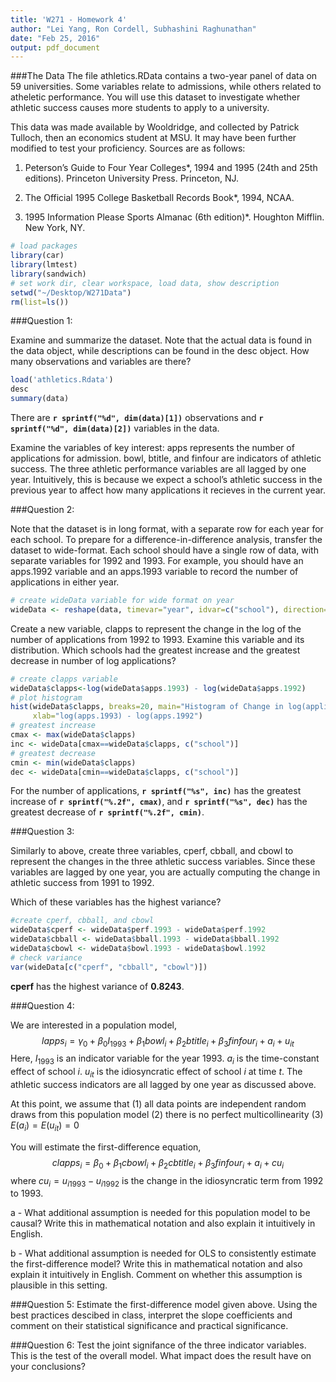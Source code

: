 ```yaml
---
title: 'W271 - Homework 4'
author: "Lei Yang, Ron Cordell, Subhashini Raghunathan"
date: "Feb 25, 2016"
output: pdf_document
---
```


###The Data
The file athletics.RData contains a two-year panel of data on 59 universities. Some variables relate to admissions, while others related to atheletic performance. You will use this dataset to investigate whether athletic success causes more students to apply to a university.

This data was made available by Wooldridge, and collected by Patrick Tulloch, then an economics student at MSU. It may have been further modified to test your proficiency. Sources are as follows:

1. Peterson’s Guide to Four Year Colleges*, 1994 and 1995 (24th and 25th editions). Princeton University Press. Princeton, NJ.

2. The Official 1995 College Basketball Records Book*, 1994, NCAA.

3. 1995 Information Please Sports Almanac (6th edition)*. Houghton Mifflin. New York, NY.

```r
# load packages
library(car)
library(lmtest)
library(sandwich)
# set work dir, clear workspace, load data, show description
setwd("~/Desktop/W271Data")
rm(list=ls())
```

###Question 1:

Examine and summarize the dataset. Note that the actual data is found in the data object, while descriptions can be found in the desc object. How many observations and variables are there?

```r
load('athletics.Rdata')
desc
summary(data)
```

There are **``r sprintf("%d", dim(data)[1])``** observations and **``r sprintf("%d", dim(data)[2])``** variables in the data.

Examine the variables of key interest: apps represents the number of applications for admission. bowl, btitle, and finfour are indicators of athletic success. The three athletic performance variables are all lagged by one year. Intuitively, this is because we expect a school’s athletic success in the previous year to affect how many applications it recieves in the current year.

###Question 2:

Note that the dataset is in long format, with a separate row for each year for each school. To prepare for a difference-in-difference analysis, transfer the dataset to wide-format. Each school should have a single row of data, with separate variables for 1992 and 1993. For example, you should have an apps.1992 variable and an apps.1993 variable to record the number of applications in either year.

```r
# create wideData variable for wide format on year
wideData <- reshape(data, timevar="year", idvar=c("school"), direction="wide")
```

Create a new variable, clapps to represent the change in the log of the number of applications from 1992 to 1993. Examine this variable and its distribution.
Which schools had the greatest increase and the greatest decrease in number of log applications?

```r
# create clapps variable
wideData$clapps<-log(wideData$apps.1993) - log(wideData$apps.1992)
# plot histogram
hist(wideData$clapps, breaks=20, main="Histogram of Change in log(applications)",
     xlab="log(apps.1993) - log(apps.1992")
# greatest increase
cmax <- max(wideData$clapps)
inc <- wideData[cmax==wideData$clapps, c("school")]
# greatest decrease
cmin <- min(wideData$clapps)
dec <- wideData[cmin==wideData$clapps, c("school")]
```

For the number of applications, **``r sprintf("%s", inc)``** has the greatest increase of **``r sprintf("%.2f", cmax)``**, and **``r sprintf("%s", dec)``** has the greatest decrease of **``r sprintf("%.2f", cmin)``**.


###Question 3:

Similarly to above, create three variables, cperf, cbball, and cbowl to represent the changes in the three athletic success variables. Since these variables are lagged by one year, you are actually computing the change in athletic success from 1991 to 1992.

Which of these variables has the highest variance?

```r
#create cperf, cbball, and cbowl
wideData$cperf <- wideData$perf.1993 - wideData$perf.1992
wideData$cbball <- wideData$bball.1993 - wideData$bball.1992
wideData$cbowl <- wideData$bowl.1993 - wideData$bowl.1992
# check variance
var(wideData[c("cperf", "cbball", "cbowl")])
```

**cperf** has the highest variance of **$0.8243$**.

###Question 4: 

We are interested in a population model,
$$lapps_i=\gamma_0+\beta_0I_{1993}+\beta_1bowl_i+\beta_2btitle_i+\beta_3finfour_i+a_i+u_{it}$$
Here, $I_1993$ is an indicator variable for the year $1993$. $a_i$ is the time-constant effect of school $i$. $u_{it}$ is the idiosyncratic effect of school $i$ at time $t$. The athletic success indicators are all lagged by one year as discussed above.

At this point, we assume that (1) all data points are independent random draws from this population model (2) there is no perfect multicollinearity (3) $E(a_i) = E(u_{it}) = 0$

You will estimate the first-difference equation,
$$clapps_i=\beta_0+\beta_1cbowl_i+\beta_2cbtitle_i+\beta_3finfour_i+a_i+cu_i$$
where $cu_i=u_{i1993}-u_{i1992}$ is the change in the idiosyncratic term from 1992 to 1993.

a - What additional assumption is needed for this population model to be causal? Write this in mathematical notation and also explain it intuitively in English.

b - What additional assumption is needed for OLS to consistently estimate the first-difference model? Write this in mathematical notation and also explain it intuitively in English. Comment on whether this assumption is plausible in this setting.

###Question 5:
Estimate the first-difference model given above. Using the best practices descibed in class, interpret the slope coefficients and comment on their statistical significance and practical significance.

###Question 6:
Test the joint signifance of the three indicator variables. This is the test of the overall model. What impact does the result have on your conclusions?


